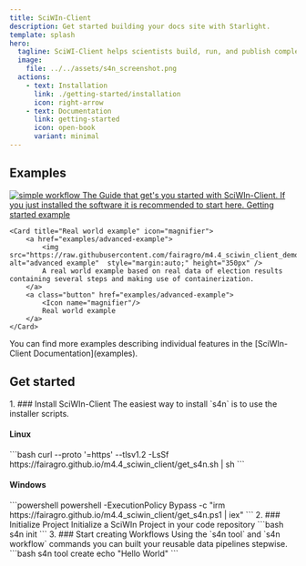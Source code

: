 ```yaml
---
title: SciWIn-Client
description: Get started building your docs site with Starlight.
template: splash
hero:
  tagline: SciWI-Client helps scientists build, run, and publish complex computational workflows — making research more reproducible, scalable, and collaborative. 
  image:
    file: ../../assets/s4n_screenshot.png
  actions:
    - text: Installation
      link: ./getting-started/installation
      icon: right-arrow
    - text: Documentation
      link: getting-started
      icon: open-book
      variant: minimal
---
```



## Examples

<CardGrid>
	<Card title="Getting started example" icon="rocket">
		<a href="examples/getting-started">
			<Image src={workflow_simple} alt="simple workflow" height={350} style="margin:auto;"/>
			The Guide that get's you started with SciWIn-Client. If you just installed the software it is recommended to start here.
		</a>
		<a class="button" href="examples/getting-started">
			<Icon name="rocket"/>
			Getting started example
		</a>
	</Card>

	<Card title="Real world example" icon="magnifier">
		<a href="examples/advanced-example">
			<img src="https://raw.githubusercontent.com/fairagro/m4.4_sciwin_client_demo/refs/heads/complete_run/workflow_final.svg" alt="advanced example"  style="margin:auto;" height="350px" />
			A real world example based on real data of election results containing several steps and making use of containerization.
		</a>		
		<a class="button" href="examples/advanced-example">
			<Icon name="magnifier"/>
			Real world example
		</a>
	</Card>	
</CardGrid>
<Card title="Read the documentation" icon="open-book">
	You can find more examples describing individual features in the [SciWIn-Client Documentation](examples).
</Card>

## Get started
<Steps>
1. ### Install SciWIn-Client
	The easiest way to install `s4n` is to use the installer scripts.
	<h4 class="flex items-center gap-2"><Icon name="linux" label="Linux"/> Linux</h4>
	```bash 
	curl --proto '=https' --tlsv1.2 -LsSf https://fairagro.github.io/m4.4_sciwin_client/get_s4n.sh | sh 
	```
	<h4 class="flex items-center gap-2"><Icon name="seti:windows" label="Windows"/> Windows</h4>
	```powershell
	powershell -ExecutionPolicy Bypass -c "irm https://fairagro.github.io/m4.4_sciwin_client/get_s4n.ps1 | iex"
	```
2. ### Initialize Project
	Initialize a SciWIn Project in your code repository
	```bash
	s4n init
	```
3. ### Start creating Workflows
	Using the `s4n tool` and `s4n workflow` commands you can built your reusable data pipelines stepwise.
	```bash
	s4n tool create echo "Hello World"
	```
</Steps>